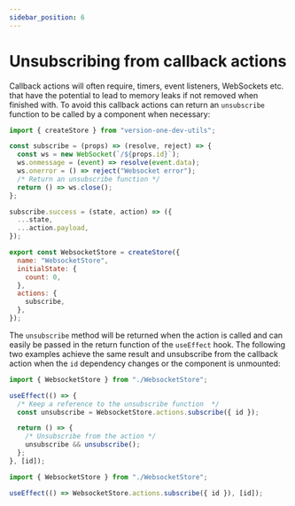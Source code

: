 ```yaml
---
sidebar_position: 6
---
```


# Unsubscribing from callback actions

Callback actions will often require, timers, event listeners, WebSockets etc. that have the
potential to lead to memory leaks if not removed when finished with.
To avoid this callback actions can return an `unsubscribe` function to be called by a component when necessary:

```javascript
import { createStore } from "version-one-dev-utils";

const subscribe = (props) => (resolve, reject) => {
  const ws = new WebSocket(`/${props.id}`);
  ws.onmessage = (event) => resolve(event.data);
  ws.onerror = () => reject("Websocket error");
  /* Return an unsubscribe function */
  return () => ws.close();
};

subscribe.success = (state, action) => ({
  ...state,
  ...action.payload,
});

export const WebsocketStore = createStore({
  name: "WebsocketStore",
  initialState: {
    count: 0,
  },
  actions: {
    subscribe,
  },
});
```

The `unsubscribe` method will be returned when the action is called and can easily be passed in the return function of the `useEffect` hook.
The following two examples achieve the same result and unsubscribe from the callback action when the `id` dependency changes or the component is unmounted:

```javascript
import { WebsocketStore } from "./WebsocketStore";

useEffect(() => {
  /* Keep a reference to the unsubscribe function  */
  const unsubscribe = WebsocketStore.actions.subscribe({ id });

  return () => {
    /* Unsubscribe from the action */
    unsubscribe && unsubscribe();
  };
}, [id]);
```

```javascript
import { WebsocketStore } from "./WebsocketStore";

useEffect(() => WebsocketStore.actions.subscribe({ id }), [id]);
```
